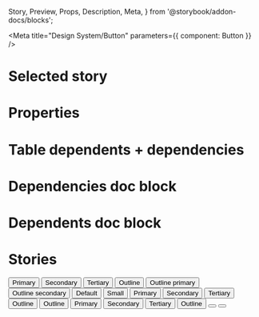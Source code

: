   Story,
  Preview,
  Props,
  Description,
  Meta,
} from '@storybook/addon-docs/blocks';

<Meta
  title="Design System/Button"
  parameters={{
    component: Button
  }}  
/>

<Description of={Button} />

# Selected story

<Preview withToolbar={true}>
  <Story id="." />
</Preview>

# Properties
<Props of={Button} />

# Table dependents + dependencies
<DependenciesTable titleDependencies='Dependencies' titleDependents='Dependents' of={Button} />

# Dependencies doc block
<Dependencies of={Button} />

# Dependents doc block
<Dependents of={Button} />

# Stories
<Preview withToolbar={true}>
  <Story name="buttons">
    <Button appearance="primary">Primary</Button>
    <Button appearance="secondary">Secondary</Button>
    <Button appearance="tertiary">Tertiary</Button>
    <Button appearance="outline">Outline</Button>
    <Button appearance="primaryOutline">Outline primary</Button>
    <Button appearance="secondaryOutline">Outline secondary</Button>
  </Story>
</Preview>

<Preview withToolbar={true}>
  <Story name="sizes">
    <Button appearance="primary">Default</Button>
    <Button appearance="primary" size="small">
      Small
    </Button>
  </Story>
</Preview>

<Preview withToolbar={true}>
  <Story name="loading">
    <Button appearance="primary" isLoading>
      Primary
    </Button>
    <Button appearance="secondary" isLoading>
      Secondary
    </Button>
    <Button appearance="tertiary" isLoading>
      Tertiary
    </Button>
    <Button appearance="outline" isLoading>
      Outline
    </Button>
    <Button appearance="outline" isLoading loadingText="Custom...">
      Outline
    </Button>
  </Story>
</Preview>

<Preview withToolbar={true}>
  <Story name="disabled">
    <Button appearance="primary" isDisabled>
      Primary
    </Button>
    <Button appearance="secondary" isDisabled>
      Secondary
    </Button>
    <Button appearance="tertiary" isDisabled>
      Tertiary
    </Button>
    <Button appearance="outline" isDisabled>
      Outline
    </Button>
  </Story>
</Preview>  

<Preview withToolbar={true}>
  <Story name="contains icon">
    <Button appearance="outline" containsIcon>
      <Icon icon="link" aria-label="Link" />
    </Button>
    <Button appearance="outline" size="small" containsIcon>
      <Icon icon="link" aria-label="Link" />
    </Button>
  </Story>
</Preview>  

